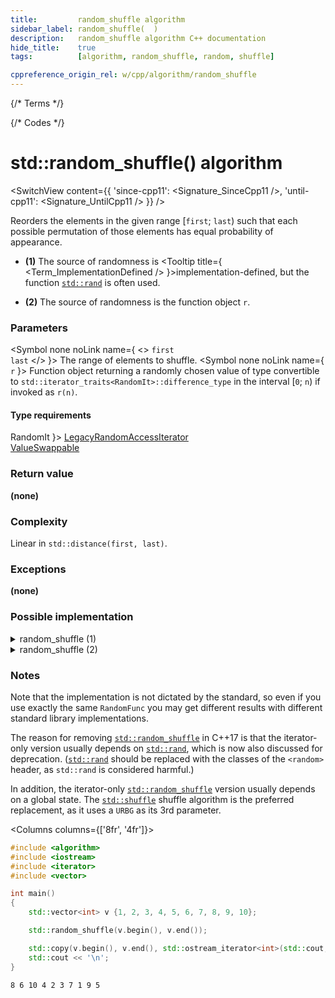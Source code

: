 ```yaml
---
title:         random_shuffle algorithm
sidebar_label: random_shuffle(  )
description:   random_shuffle algorithm C++ documentation
hide_title:    true
tags:          [algorithm, random_shuffle, random, shuffle]

cppreference_origin_rel: w/cpp/algorithm/random_shuffle
---
```



{/* Terms */}


{/* Codes */}


# std::random_shuffle() algorithm

<SwitchView content={{
  'since-cpp11': <Signature_SinceCpp11 />,
  'until-cpp11': <Signature_UntilCpp11 />
}} />

Reorders the elements in the given range [`first`; `last`) such that each possible permutation of those elements has equal probability of appearance.

- **(1)** The source of randomness is <Tooltip title={ <Term_ImplementationDefined /> }>implementation-defined</Tooltip>, but the function [`std::rand`](#) is often used.

- **(2)** The source of randomness is the function object `r`.

### Parameters

<SymbolTable>

  <Symbol none noLink name={ <> <code>first</code> <br/> <code>last</code> </> }>
    The range of elements to shuffle.
  </Symbol>
  <Symbol none noLink name={ <code>r</code> }>
    Function object returning a randomly chosen value of type convertible to <code>std::iterator_traits&lt;RandomIt&gt;::difference_type</code> in the interval [<code>0</code>; <code>n</code>) if invoked as <code>r(n)</code>.
  </Symbol>

</SymbolTable>

#### Type requirements

<SymbolTable>
  <Symbol none noLink name={ <code>RandomIt</code> }>
    <a href="/docs/named_req/LegacyRandomAccessIterator">LegacyRandomAccessIterator</a> <br/>
    <a href="/docs/named_req/ValueSwappable">ValueSwappable</a>
  </Symbol>
</SymbolTable>

### Return value

**(none)**

### Complexity

Linear in `std::distance(first, last)`.

### Exceptions

**(none)**

### Possible implementation

<details>
<summary>random_shuffle (1)</summary>

```cpp
template<class RandomIt>
void random_shuffle(RandomIt first, RandomIt last)
{
    typedef typename std::iterator_traits<RandomIt>::difference_type diff_t;

    for (diff_t i = last - first - 1; i > 0; --i)
    {
        using std::swap;
        swap(first[i], first[std::rand() % (i + 1)]);
        // rand() % (i + 1) is not actually correct, because the generated number
        // is not uniformly distributed for most values of i. A correct implementation
        // will need to essentially reimplement C++11 std::uniform_int_distribution,
        // which is beyond the scope of this example.
    }
}
```

</details>

<details>
<summary>random_shuffle (2)</summary>

```cpp
template<class RandomIt, class RandomFunc>
void random_shuffle(RandomIt first, RandomIt last, RandomFunc&& r)
{
    typedef typename std::iterator_traits<RandomIt>::difference_type diff_t;

    for (diff_t i = last - first - 1; i > 0; --i)
    {
        using std::swap;
        swap(first[i], first[r(i + 1)]);
    }
}
```

</details>

### Notes

Note that the implementation is not dictated by the standard, so even if you use exactly the same `RandomFunc` you may get different results with different standard library implementations.

The reason for removing [`std::random_shuffle`](#) in C++17 is that the iterator-only version usually depends on [`std::rand`](#), which is now also discussed for deprecation.
([`std::rand`](#) should be replaced with the classes of the `<random>` header, as `std::rand` is considered harmful.)

In addition, the iterator-only [`std::random_shuffle`](#) version usually depends on a global state. The [`std::shuffle`](/docs/std/algo/ordinary/shuffle) shuffle algorithm is the preferred replacement, as it uses a `URBG` as its 3rd parameter.

<Columns columns={['8fr', '4fr']}>
<div>

```cpp title='Main.cpp' showLineNumbers
#include <algorithm>
#include <iostream>
#include <iterator>
#include <vector>

int main()
{
    std::vector<int> v {1, 2, 3, 4, 5, 6, 7, 8, 9, 10};

    std::random_shuffle(v.begin(), v.end());

    std::copy(v.begin(), v.end(), std::ostream_iterator<int>(std::cout, " "));
    std::cout << '\n';
}
```

</div>
<div>

```plaintext title="Possible Output"
8 6 10 4 2 3 7 1 9 5
```

</div>
</Columns>
